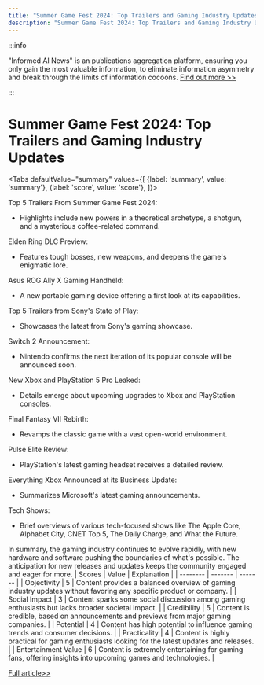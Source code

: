 ```yaml
---
title: "Summer Game Fest 2024: Top Trailers and Gaming Industry Updates"
description: "Summer Game Fest 2024: Top Trailers and Gaming Industry Updates"
---
```



:::info

"Informed AI News" is an publications aggregation platform, ensuring you only gain the most valuable information, to eliminate information asymmetry and break through the limits of information cocoons.  [Find out more >>](/)

:::

# Summer Game Fest 2024: Top Trailers and Gaming Industry Updates


<Tabs
	defaultValue="summary"
	values={[
	{label: 'summary', value: 'summary'},
	{label: 'score', value: 'score'},
]}>
<TabItem value="summary">


Top 5 Trailers From Summer Game Fest 2024:
- Highlights include new powers in a theoretical archetype, a shotgun, and a mysterious coffee-related command.

Elden Ring DLC Preview:
- Features tough bosses, new weapons, and deepens the game's enigmatic lore.

Asus ROG Ally X Gaming Handheld:
- A new portable gaming device offering a first look at its capabilities.

Top 5 Trailers from Sony's State of Play:
- Showcases the latest from Sony's gaming showcase.

Switch 2 Announcement:
- Nintendo confirms the next iteration of its popular console will be announced soon.

New Xbox and PlayStation 5 Pro Leaked:
- Details emerge about upcoming upgrades to Xbox and PlayStation consoles.

Final Fantasy VII Rebirth:
- Revamps the classic game with a vast open-world environment.

Pulse Elite Review:
- PlayStation's latest gaming headset receives a detailed review.

Everything Xbox Announced at its Business Update:
- Summarizes Microsoft's latest gaming announcements.

Tech Shows:
- Brief overviews of various tech-focused shows like The Apple Core, Alphabet City, CNET Top 5, The Daily Charge, and What the Future.

In summary, the gaming industry continues to evolve rapidly, with new hardware and software pushing the boundaries of what's possible. The anticipation for new releases and updates keeps the community engaged and eager for more.
</TabItem>
<TabItem value="score">
	| Scores     | Value   | Explanation |
	| -------- | ------- | ------- |
	| Objectivity  | 5    | Content provides a balanced overview of gaming industry updates without favoring any specific product or company.    |
	| Social Impact | 3     | Content sparks some social discussion among gaming enthusiasts but lacks broader societal impact.    |
	| Credibility    | 5    | Content is credible, based on announcements and previews from major gaming companies.    |
	| Potential    | 4    | Content has high potential to influence gaming trends and consumer decisions.    |
	| Practicality    | 4    | Content is highly practical for gaming enthusiasts looking for the latest updates and releases.    |
	| Entertainment Value    | 6    | Content is extremely entertaining for gaming fans, offering insights into upcoming games and technologies.    |
</TabItem>
</Tabs>

[Full article>>](https://www.cnet.com/videos/top-5-trailers-from-summer-game-fest-2024/#ftag=CAD590a51e)
